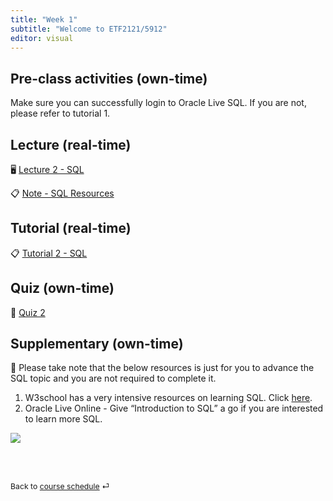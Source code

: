 ```yaml
---
title: "Week 1"
subtitle: "Welcome to ETF2121/5912"
editor: visual
---
```


## Pre-class activities (own-time)

Make sure you can successfully login to Oracle Live SQL. If you are not, please refer to tutorial 1.

## Lecture (real-time)

🖥️ [Lecture 2 - SQL](/slides/lec-2.html)

📋 [Note - SQL Resources](/notes/w2.html)

## Tutorial (real-time)

📋 [Tutorial 2 - SQL](/labs/lab-2.html)

## Quiz (own-time)

🧪 [Quiz 2](https://learning.monash.edu/mod/quiz/view.php?id=2893560)

## Supplementary (own-time)

🔕 Please take note that the below resources is just for you to advance the SQL topic and you are not required to complete it.

1.  W3school has a very intensive resources on learning SQL. Click [here](https://www.w3schools.com/sql/default.asp).
2.  Oracle Live Online - Give "Introduction to SQL" a go if you are interested to learn more SQL.

![](images/clipboard-1246714449.png)

<br><br>

::: {style="font-size: 0.875em;"}
Back to [course schedule](/ "Course schedule") ⏎
:::
